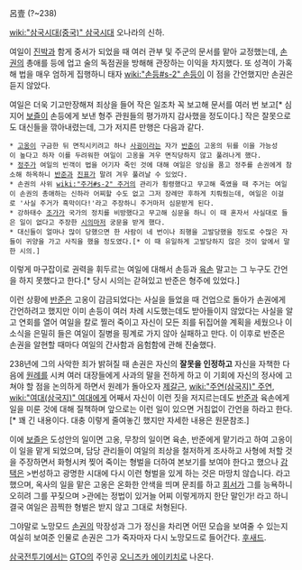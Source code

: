呂壹
(?~238)

[[wiki:"삼국시대(중국)" 삼국시대]] 오나라의 신하.

여일이 [[진박]]과 함게 중서가 되었을 때 여러 관부 및 주군의 문서를 맡아 교정했는데, [[손권]]의 총애를 등에 업고 술의 독점권을 방해해 관장하는 이익을 차지했다. 또 성격이 가혹해 법을 매우 엄하게 집행하니 태자 [[wiki:"손등#s-2" 손등]]이 이 점을 간언했지만 손권은 듣지 않았다.

여일은 더욱 기고만장해져 죄상을 들어 작은 일조차 꼭 보고해 문서를 여러 번 보고[* 심지어 [[보즐]]이 손등에게 보낸 형주 관원들의 평가까지 감사했을 정도이다.] 작은 잘못으로도 대신들을 깎아내렸는데, 그가 저지른 만행은 다음과 같다.

 * [[고옹]]이 구금한 뒤 면직시키려고 하나 [[사굉]]이라는 자가 [[반준]]이 고옹의 뒤를 이을 가능성이 높다고 하자 이를 두려워한 여일이 고옹을 겨우 면직당하지 않고 풀려나게 했다.
 * [[정주]]가 여일의 빈객이 법을 어기자 죽인 것에 대해 여일은 앙심을 품고 정주를 손권에게 참소해 하옥하니 [[반준]]과 [[진표]]가 말려 겨우 풀려날 수 있었다.
 * 손권의 사위 [[wiki:"주거#s-2" 주거]]의 관리가 횡령했다고 무고해 죽였을 때 주거는 여일이 손권의 총애하는 신하라 어찌할 수도 없고 그저 장례만 후하게 치뤄줬는데, 여일은 이걸로 '사실 주거가 흑막이다!'라고 주장하니 주거마저 심문받게 된다.
 * 강하태수 [[조가]]가 국가의 정치를 비방했다고 무고해 심문을 하니 이 때 혼자서 사실대로 들은 일이 없다고 주장한 [[시의]]마저 궁문을 받게 했다.
 * 대신들이 얼마나 많이 당했으면 한 사람이 네 번이나 죄행을 고발당했을 정도로 수많은 자들이 귀양을 가고 사직을 했을 정도였다.[* 이 때 유일하게 고발당하지 않은 것이 앞에서 말한 시의.]
이렇게 마구잡이로 권력을 휘두르는 여일에 대해서 손등과 [[육손]] 말고는 그 누구도 간언을 하지 못했다고 한다.[* 당시 시의는 갇혀있고 반준은 형주에 있었다.]

이런 상황에 [[반준]]은 고옹이 감금되었다는 사실을 들었을 때 건업으로 돌아가 손권에게 간언하려고 했지만 이미 손등이 여러 차례 시도했는데도 받아들이지 않았다는 사실을 알고 연회를 열어 여일을 칼로 찔러 죽이고 자신이 모든 죄를 뒤집어쓸 계획을 세웠으나 이 소식을 은밀히 들은 여일이 질병을 핑계로 가지 않아 실패하고 만다. 이 이후로 반준은 손권을 알현할 때마다 여일의 간사함과 음험함에 관해 진술했다.

238년에 그의 사악한 죄가 밝혀질 때 손권은 자신의 '''잘못을 인정하고''' 자신을 자책한 다음에 [[원례]]를 시켜 여러 대장들에게 사과의 말을 전하게 하고 이 기회에 자신의 정사에 고쳐야 할 점을 논의하게 하면서 원례가 돌아오자 [[제갈근]], [[wiki:"주연(삼국지)" 주연]], [[wiki:"여대(삼국지)" 여대]]에게 어째서 자신이 이런 짓을 저지르는데도 [[반준]]과 육손에게 일을 미룬 것에 대해 질책하며 앞으로는 이런 일이 있으면 거침없이 간언을 하라고 한다.[* 꽤 긴 내용이다. 대충 이렇게 줄여놓긴 했지만 자세한 내용은 원문참조.]

이에 [[보즐]]은 도성안의 일이면 고옹, 무창의 일이면 육손, 반준에게 맡기라고 하여 고옹이 이 일을 맡게 되었으며, 담당 관리들이 여일의 죄상을 철저하게 조사하고 사형에 처할 것을 주장하면서 화형시켜 찢어 죽이는 형벌을 더하여 본보기를 보여야 한다고 했으나 [[감택]]은 
>번성하고 광명한 시대에 다시 이런 형벌을 있게 하는 것은 마땅치 않습니다.
라고 했으며, 옥사의 일을 맡은 고옹은 온화한 안색을 띄며 문죄를 하고 [[회서]]가 그를 능욕하니 오히려 그를 꾸짖으며 
>관에는 정법이 있거늘 어찌 이렇게까지 한단 말인가!
라고 하니 결국 여일은 끔찍한 형벌은 받지 않고 그대로 처형된다.

그야말로 노망모드 [[손권]]의 막장성과 그가 정신을 차리면 어떤 모습을 보여줄 수 있는지 여실히 보여준 인물로 손권은 그가 죽자마자 다시 노망모드로 들어간다. [[후새드]].

[[삼국전투기]]에서는 [[GTO]]의 주인공 [[오니즈카 에이키치]]로 나온다.
